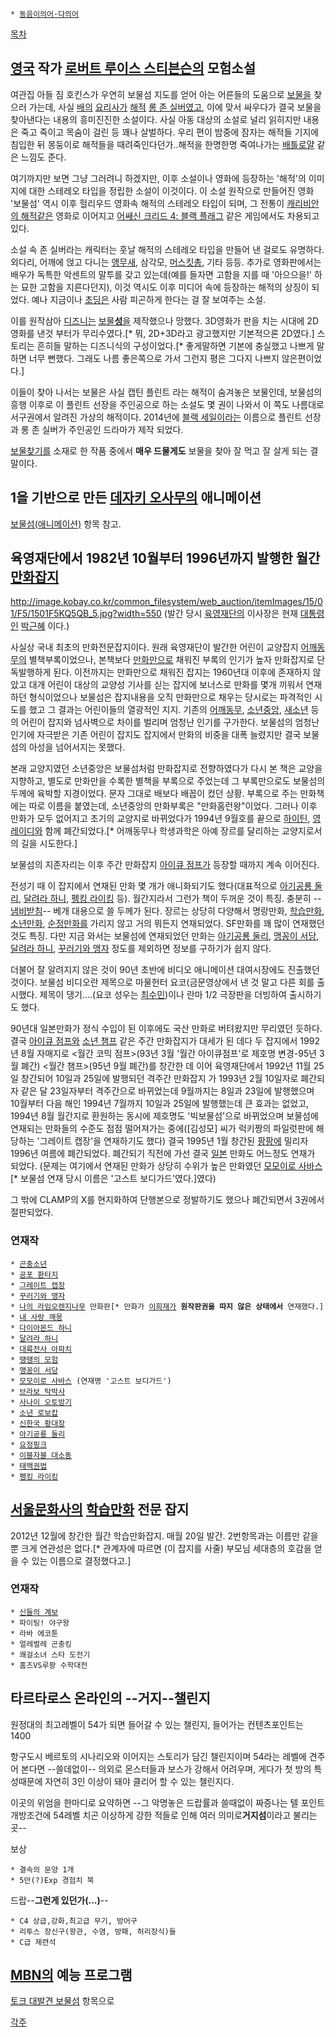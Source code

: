  * [[동음이의어·다의어]]

[[목차]]
== [[영국]] 작가 [[로버트 루이스 스티븐슨]]의 모험소설 ==
여관집 아들 짐 호킨스가 우연히 보물섬 지도를 얻어 아는 어른들의 도움으로 [[보물]]을 찾으러 가는데, 사실 [[배]]의 [[요리사]]가 [[해적]] [[롱 존 실버]]였고, 이에 맞서 싸우다가 결국 보물을 찾아낸다는 내용의 흥미진진한 소설이다. 사실 아동 대상의 소설로 널리 읽히지만 내용은 죽고 죽이고 목숨이 걸린 등 꽤나 살벌하다. 우리 편이 밤중에 잠자는 해적들 기지에 침입한 뒤 몽둥이로 해적들을 때려죽인다던가..해적을 한명한명 죽여나가는 [[배틀로얄]] 같은 느낌도 준다.

여기까지만 보면 그냥 그러려니 하겠지만, 이후 소설이나 영화에 등장하는 '해적'의 이미지에 대한 스테레오 타입을 정립한 소설이 이것이다. 이 소설 원작으로 만들어진 영화 '보물섬' 역시 이후 헐리우드 영화속 해적의 스테레오 타입이 되며, 그 전통이 [[캐리비안의 해적]]같은 영화로 이어지고 [[어쌔신 크리드 4: 블랙 플래그]] 같은 게임에서도 차용되고 있다.

소설 속 존 실버라는 캐릭터는 훗날 해적의 스테레오 타입을 만들어 낸 걸로도 유명하다. 외다리, 어깨에 얹고 다니는 [[앵무새]], 삼각모, [[머스킷]]총, 기타 등등. 추가로 영화판에서는 배우가 독특한 악센트의 말투를 갖고 있는데(예를 들자면 고함을 지를 때 '아으으을!' 하는 묘한 고함을 지른다던지), 이것 역시도 이후 미디어 속에 등장하는 해적의 상징이 되었다. 예나 지금이나 [[초딩]]은 사람 피곤하게 한다는 걸 잘 보여주는 소설.

이를 원작삼아 [[디즈니]]는 [[보물성|보물'''성''']]을 제작했으나 망했다. 3D영화가 판을 치는 시대에 2D 영화를 낸것 부터가 무리수였다.[* 뭐, 2D+3D라고 광고했지만 기본적으론 2D였다.] 스토리는 흔히들 말하는 디즈니식의 구성이었다.[* 좋게말하면 기본에 충실했고 나쁘게 말하면 너무 뻔했다. 그래도 나름 좋은쪽으로 가서 그런지 평은 그다지 나쁘지 않은편이었다.]

이들이 찾아 나서는 보물은 사실 캡틴 플린트 라는 해적이 숨겨놓은 보물인데, 보물섬의 흥행 이후로 이 플린트 선장을 주인공으로 하는 소설도 몇 권이 나와서 이 쪽도 나름대로 서구권에서 알려진 가상의 해적이다. 2014년에 [[블랙 세일]]이라는 이름으로 플린트 선장과 롱 존 실버가 주인공인 드라마가 제작 되었다.

[[보물찾기]]를 소재로 한 작품 중에서 '''매우 드물게도''' 보물을 찾아 잘 먹고 잘 살게 되는 결말이다.

== 1을 기반으로 만든 [[데자키 오사무]]의 애니메이션 ==
[[보물섬(애니메이션)]] 항목 참고.

== 육영재단에서 1982년 10월부터 1996년까지 발행한 월간 [[만화잡지]] ==
http://image.kobay.co.kr/common_filesystem/web_auction/itemImages/15/01/F5/1501F5KQ5QB_5.jpg?width=550
(발간 당시 [[육영재단]]의 이사장은 현재 [[대통령]]인 [[박근혜]] 이다.)

사실상 국내 최초의 만화전문잡지이다. 원래 육영재단이 발간한 어린이 교양잡지 [[어깨동무]]의 별책부록이었으나, 본책보다 [[만화]]만으로 채워진 부록의 인기가 높자 만화잡지로 단독발행하게 된다. 이전까지는 만화만으로 채워진 잡지는 1960년대 이후에 존재하지 않았고 대개 어린이 대상의 교양성 기사를 싣는 잡지에 보너스로 만화를 몇개 끼워서 연재하던 형식이었으나 보물섬은 잡지내용을 오직 만화만으로 채우는 당시로는 파격적인 시도를 했고 그 결과는 어린이들의 열광적인 지지. 기존의 [[어깨동무]], [[소년중앙]], [[새소년]] 등의 어린이 잡지와 넘사벽으로 차이를 벌리며 엄청난 인기를 구가한다. 보물섬의 엄청난 인기에 자극받은 기존 어린이 잡지도 잡지에서 만화의 비중을 대폭 늘렸지만 결국 보물섬의 아성을 넘어서지는 못했다.

본래 교양지였던 소년중앙은 보물섬처럼 만화잡지로 전향하였다가 다시 본 책은 교양을 지향하고, 별도로 만화만을 수록한 별책을 부록으로 주었는데 그 부록만으로도 보물섬의 두께에 육박할 지경이었다. 문자 그대로 배보다 배꼽이 컸던 상황. 부록으로 주는 만화책에는 따로 이름을 붙였는데, 소년중앙의 만화부록은 "만화홈런왕"이었다. 그러나 이후 만화가 모두 없어지고 초기의 교양지로 바뀌었다가 1994년 9월호를 끝으로 [[하이틴]], [[영레이디]]와 함께 폐간되었다.[* 어깨동무나 학생과학은 아예 장르를 달리하는 교양지로서의 길을 시도한다.]

보물섬의 지존자리는 이후 주간 만화잡지 [[아이큐 점프]]가 등장할 때까지 계속 이어진다.

전성기 때 이 잡지에서 연재된 만화 몇 개가 애니화되기도 했다(대표적으로 [[아기공룡 둘리]], [[달려라 하니]], [[펭킹 라이킹]] 등). 월간지라서 그런가 책이 두꺼운 것이 특징. 충분히 --[[냄비받침]]-- 베개 대용으로 쓸 두께가 된다. 장르는 상당히 다양해서 명랑만화, [[학습만화]], [[소년만화]], [[순정만화]]를 가리지 않고 거의 뭐든지 연재되었다. SF만화를 꽤 많이 연재했던 것도 특징. 다만 지금 와서는 보물섬에 연재되었던 만화는 [[아기공룡 둘리]], [[맹꽁이 서당]], [[달려라 하니]], [[꾸러기와 맹자]] 정도를 제외하면 정보를 구하기가 쉽지 않다.

더불어 잘 알려지지 않은 것이 90년 초반에 비디오 애니메이션 대여시장에도 진출했던 것이다. 보물섬 비디오란 제목으로 마물헌터 요코(금문영상에서 낸 것 말고 다른 회를 출시했다. 제목이 댕기....(요코 성우는 [[최수민]])이나 란마 1/2 극장판을 더빙하여 출시하기도 했다.

90년대 일본만화가 정식 수입이 된 이후에도 국산 만화로 버텨왔지만 무리였던 듯하다. 결국 [[아이큐 점프]]와 [[소년 챔프]] 같은 주간 만화잡지가 대세가 된 데다 두 잡지에서 1992년 8월 자매지로 <월간 코믹 점프>(93년 3월 '월간 아이큐점프'로 제호명 변경-95년 3월 폐간) <월간 챔프>(95년 9월 폐간)를 창간한 데 이어  육영재단에서 1992년 11월 25일 창간되어 10일과 25일에 발행되던 격주간 만화잡지 <Next>가 1993년 2월 10일자로  폐간되자 같은 달  23일자부터   격주간으로 바뀌었는데 9월까지는 8일과 23일에 발행했으며 10월부터 다음 해인 1994년 7월까지 10일과 25일에 발행했는데  큰 효과는 없었고, 1994년 8월 월간지로 환원하는 동시에 제호명도 '빅보물섬'으로 바뀌었으며 보물섬에 연재되는 만화들의 수준도 점점 떨어져가는 중에([김성모] 씨가 럭키짱의 파일럿판에 해당하는 '그레이트 캡장'을 연재하기도 했다) 결국 1995년 1월 창간된 [[팡팡]]에 밀리자  1996년 여름에 폐간되었다. 폐간되기 직전에 가선 결국 [[일본]] 만화도 어느정도 연재가 되었다. (문제는 여기에서 연재된 만화가 상당히 수위가 높은 만화였던 [[모모이로 사바스]][* 보물섬 연재 당시 이름은 '고스트 보디가드'였다.]였다)

그 밖에 CLAMP의 X를 현지화하여 단행본으로 정발하기도 했으나 폐간되면서 3권에서 절판되었다.
=== 연재작 ===
 * [[곤충소년]]
 * [[공포 환타지]]
 * [[그레이트 캡장]]
 * [[꾸러기와 맹자]]
 * [[나의 라임오렌지나무]] 만화판[* 만화가 [[이희재]]가 '''원작판권을 따지 않은 상태에서''' 연재했다.]
 * [[내 사랑 깨몽]]
 * [[다이아몬드 하니]]
 * [[달려라 하니]]
 * [[대륙전사 아파치]]
 * [[땡땡의 모험]]
 * [[맹꽁이 서당]]
 * [[모모이로 사바스]] (연재명 '고스트 보디가드')
 * [[브라보 탁박사]]
 * [[사나이 오토방기]]
 * [[소년 로보캅]]
 * [[신한국 황대장]]
 * [[아기공룡 둘리]]
 * [[요정핑크]]
 * [[이블자블 대소동]]
 * [[태백권법]]
 * [[펭킹 라이킹]]
== [[서울문화사]]의 [[학습만화]] 전문 잡지 ==
2012년 12월에 창간한 월간 학습만화잡지. 매월 20일 발간. 2번항목과는 이름만 같을 뿐 크게 연관성은 없다.[* 관계자에 따르면 (이 잡지를 사줄) 부모님 세대층의 호감을 얻을 수 있는 이름으로 결정했다고.]

=== 연재작 ===
 * [[신들의 계보]]
 * 파이팅! 야구왕
 * 라바 에코툰
 * 얼레벌레 곤충킹
 * 쾌걸소녀 스타 도전기
 * 홈즈VS루팡 수학대전
 
== 타르타로스 온라인의 --거지--챌린지 == 
원정대의 최고레벨이 54가 되면 들어갈 수 있는 챌린지, 들어가는 컨텐츠포인트는 1400

항구도시 베르토의 시나리오와 이어지는 스토리가 담긴 챌린지이며 54라는 레벨에 견주어 본다면 --쓸데없이-- 의외로 몬스터들과 보스가 강해서 어려우며, 게다가 첫 방의 특성때문에 자연히 3인 이상이 돼야 클리어 할 수 있는 챌린지다.

이곳의 위엄을 한마디로 요약하면 --그 악명놓은 드랍률과 쓸때없이 짜증나는 텔 포인트 개방조건에 54레벨 치곤 이상하게 강한 적들로 인해 여러 의미로'''거지섬'''이라고 불리는 곳--

보상 
 * 결속의 문양 1개
 * 5만(?)Exp 경험치 북
드랍--'''그런게 있던가(...)'''-- 
 * C4 상급,강화,최고급 무기, 방어구
 * 리투스 장신구(왕관, 수염, 방패, 허리장식)들
 * C급 제련석

== [[MBN]]의 예능 프로그램 ==
[[토크 대발견 보물섬]] 항목으로

[[각주]]
